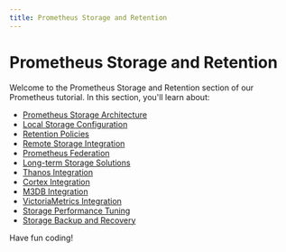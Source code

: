 ```yaml
---
title: Prometheus Storage and Retention
---
```


# Prometheus Storage and Retention

Welcome to the Prometheus Storage and Retention section of our Prometheus tutorial. In this section, you'll learn about:

- [Prometheus Storage Architecture](./0-prometheus-storage-architecture.mdx)
- [Local Storage Configuration](./1-local-storage-configuration.mdx)
- [Retention Policies](./2-retention-policies.mdx)
- [Remote Storage Integration](./3-remote-storage-integration.mdx)
- [Prometheus Federation](./4-prometheus-federation.mdx)
- [Long-term Storage Solutions](./5-long-term-storage-solutions.mdx)
- [Thanos Integration](./6-thanos-integration.mdx)
- [Cortex Integration](./7-cortex-integration.mdx)
- [M3DB Integration](./8-m3db-integration.mdx)
- [VictoriaMetrics Integration](./9-victoriametrics-integration.mdx)
- [Storage Performance Tuning](./10-storage-performance-tuning.mdx)
- [Storage Backup and Recovery](./11-storage-backup-and-recovery.mdx)

Have fun coding!